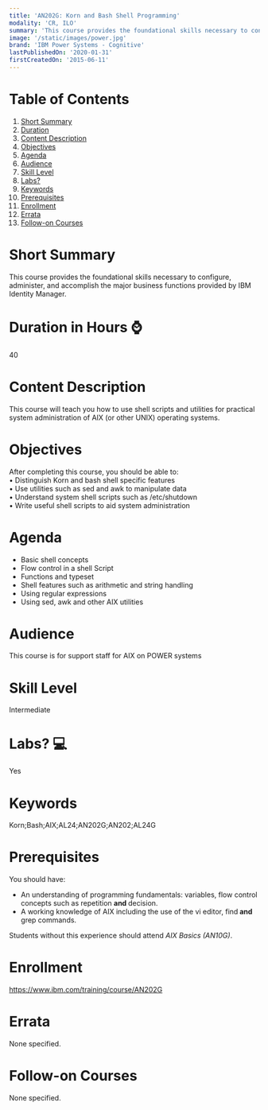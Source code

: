 ```yaml
---
title: 'AN202G: Korn and Bash Shell Programming'
modality: 'CR, ILO'
summary: 'This course provides the foundational skills necessary to configure, administer, and accomplish the major business functions provided by IBM Identity Manager.'
image: '/static/images/power.jpg'
brand: 'IBM Power Systems - Cognitive'
lastPublishedOn: '2020-01-31'
firstCreatedOn: '2015-06-11'
---
```

# Table of Contents
1.  [Short Summary](#short-summary)
2.  [Duration](#duration-in-hours-)
3.  [Content Description](#content-description)
4.  [Objectives](#objectives)
5.  [Agenda](#agenda)
6.  [Audience](#audience)
7.  [Skill Level](#skill-level)
8.  [Labs?](#labs-)
9.  [Keywords](#keywords)
10. [Prerequisites](#prerequisites)
11. [Enrollment](#enrollment)
12. [Errata](#errata)
13. [Follow-on Courses](#follow-on-courses)

# Short Summary
This course provides the foundational skills necessary to configure, administer, and accomplish the major business functions provided by IBM Identity Manager.

# Duration in Hours ⌚
40

# Content Description
<p>This course will teach you how to use shell scripts and utilities for practical system administration of AIX (or other UNIX) operating systems.</p>

# Objectives
<p>After completing this course, you should be able to:<br />
&bull; Distinguish Korn and bash shell specific features<br />
&bull; Use utilities such as sed and awk to manipulate data<br />
&bull; Understand system shell scripts such as /etc/shutdown<br />
&bull; Write useful shell scripts to aid system administration</p>

# Agenda
<ul><li>Basic shell concepts</li><li>Flow control in a shell Script</li><li>Functions and typeset</li><li>Shell features such as arithmetic and string handling</li><li>Using regular expressions</li><li>Using sed, awk and other AIX utilities</li></ul>

# Audience
<p>This course is for support staff for AIX on POWER systems</p>

# Skill Level
Intermediate

# Labs? 💻
Yes

# Keywords
Korn;Bash;AIX;AL24;AN202G;AN202;AL24G

# Prerequisites
<p>You should have:</p>

<ul>
	<li>An understanding of programming fundamentals: variables, flow control concepts such as repetition <strong>and </strong>decision.</li>
	<li>A working knowledge of AIX including the use of the vi editor, find<strong> and</strong> grep commands.</li>
</ul>

<p>Students without this experience should attend <em>AIX Basics (AN10G)</em>.</p>

# Enrollment
https://www.ibm.com/training/course/AN202G

# Errata
None specified.

# Follow-on Courses
None specified.

